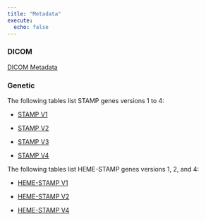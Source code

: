 ```yaml
---
title: "Metadata"
execute:
  echo: false
---
```



### DICOM 

[DICOM Metadata](dicom_data_dict/dicom_data_dictionary.qmd)

### Genetic

The following tables list STAMP genes versions 1 to 4:

* [STAMP V1](stamp_data_dict/stamp_v1.qmd)

* [STAMP V2](stamp_data_dict/stamp_v2.qmd)

* [STAMP V3](stamp_data_dict/stamp_v3.qmd)

* [STAMP V4](stamp_data_dict/stamp_v4.qmd)

The following tables list HEME-STAMP genes versions 1, 2, and 4:

* [HEME-STAMP V1](stamp_data_dict/heme_stamp_v1.qmd)

* [HEME-STAMP V2](stamp_data_dict/heme_stamp_v2.qmd)

* [HEME-STAMP V4](stamp_data_dict/heme_stamp_v4.qmd)